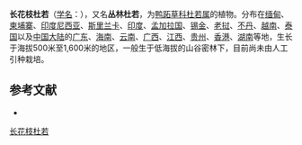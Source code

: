 {{Speciesbox
| name = 长花枝杜若
| status = 
| status_system = 
| image =
| genus = Pollia
| species = secundiflora
| authority = (Bl.) Bakh. f.
}}

'''长花枝杜若'''（[[学名|学名]]：{{lang|la|''Pollia secundiflora''}}），又名'''丛林杜若'''，为[[鸭跖草科|鸭跖草科]][[杜若属|杜若属]]的植物。分布在[[缅甸|缅甸]]、[[柬埔寨|柬埔寨]]、[[印度尼西亚|印度尼西亚]]、[[斯里兰卡|斯里兰卡]]、[[印度|印度]]、[[孟加拉国|孟加拉国]]、[[锡金|锡金]]、[[老挝|老挝]]、[[不丹|不丹]]、[[越南|越南]]、[[泰国|泰国]]以及[[中国大陆|中国大陆]]的[[广东|广东]]、[[海南|海南]]、[[云南|云南]]、[[广西|广西]]、[[江西|江西]]、[[贵州|贵州]]、[[香港|香港]]、[[湖南|湖南]]等地，生长于海拔500米至1,600米的地区，一般生于低海拔的山谷密林下，目前尚未由人工引种栽培。

== 参考文献 ==
<div class="references-small">
* {{cite web| url =http://www.bioinfo.cn/db05/KmzwSpecies.php?action=view&id=3994| title =长花枝杜若| work =《中国高等植物数据库全库》| publisher =中国科学院微生物研究所| author =昆明植物研究所| accessdate =2009-02-25| deadurl =yes| archiveurl =https://web.archive.org/web/20160305043333/http://www.bioinfo.cn/db05/KmzwSpecies.php?action=view&id=3994| archivedate =2016-03-05}}
</div>
{{Taxonbar|from=Q10869308}}

[[Category:杜若属|长花枝杜若]]


{{植物小作品}}